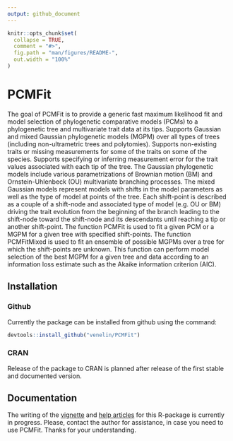 ```yaml
---
output: github_document
---
```


<!-- README.md is generated from README.Rmd. Please edit that file -->

```r
knitr::opts_chunk$set(
  collapse = TRUE,
  comment = "#>",
  fig.path = "man/figures/README-",
  out.width = "100%"
)
```
# PCMFit

The goal of PCMFit is to provide a generic fast maximum likelihood fit and model selection of phylogenetic 
comparative models (PCMs) to a phylogenetic tree and multivariate trait
data at its tips. Supports Gaussian and mixed Gaussian phylogenetic models 
(MGPM) over all types of trees (including non-ultrametric trees and 
polytomies). Supports non-existing traits or missing measurements for some 
of the traits on some of the species. Supports specifying or inferring 
measurement error for the trait values associated with each tip of the tree. 
The Gaussian phylogenetic models include various parametrizations of 
Brownian motion (BM) and Ornstein-Uhlenbeck (OU) multivariate branching 
processes. The mixed Gaussian models represent models with shifts in the 
model parameters as well as the type of model at points of the tree. Each 
shift-point is described as a couple of a shift-node and associated type of
model (e.g. OU or BM) driving the trait evolution from the beginning of the 
branch leading to the shift-node toward the shift-node and its descendants 
until reaching a tip or another shift-point. The function PCMFit is used to 
fit a given PCM or a MGPM for a given tree with specified shift-points. The
function PCMFitMixed is used to fit an ensemble of possible MGPMs over a 
tree for which the shift-points are unknown. This function can perform model
selection of the best MGPM for a given tree and data according to an 
information loss estimate such as the Akaike information criterion (AIC).

## Installation

### Github
Currently the package can be installed from github using the command:

```r
devtools::install_github("venelin/PCMFit")
```

### CRAN

Release of the package to CRAN is planned after release of the first stable and documented version.

## Documentation

The writing of the [vignette](https://venelin.github.io/PCMFit/articles/pcmfit.html) and [help articles](https://venelin.github.io/PCMFit/reference/index.html) for this R-package is currently in progress. Please, contact the author for assistance, in case you need to use PCMFit. Thanks for your understanding.
